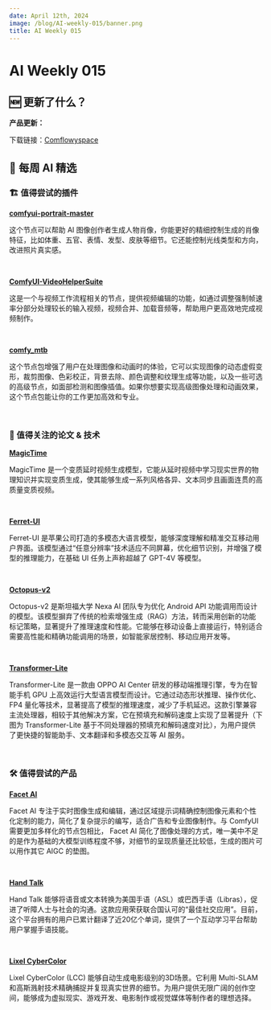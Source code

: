 ```yaml
---
date: April 12th, 2024
image: /blog/AI-weekly-015/banner.png
title: AI Weekly 015
---
```



# AI Weekly 015

## 🆕 更新了什么？
**产品更新：**

下载链接：[Comflowyspace](https://github.com/6174/comflowyspace/releases)

## 🤩 每周 AI 精选

### 🏗️ 值得尝试的插件

[**comfyui-portrait-master**](https://github.com/florestefano1975/comfyui-portrait-master)

这个节点可以帮助 AI 图像创作者生成人物肖像，你能更好的精细控制生成的肖像特征，比如体重、五官、表情、发型、皮肤等细节。它还能控制光线类型和方向，改进照片真实感。

<br/>
<PhotoProvider>
  <PhotoView src="/blog/AI-weekly-015/001.png">
    <img src="/blog/AI-weekly-015/001.png" alt="" className="rounded-lg"/>
  </PhotoView>
</PhotoProvider>

[**ComfyUI-VideoHelperSuite**](https://github.com/Kosinkadink/ComfyUI-VideoHelperSuite)

这是一个与视频工作流程相关的节点，提供视频编辑的功能，如通过调整强制帧速率分部分处理较长的输入视频，视频合并、加载音频等，帮助用户更高效地完成视频制作。

<br/>
<PhotoProvider>
  <PhotoView src="/blog/AI-weekly-015/002.png">
    <img src="/blog/AI-weekly-015/002.png" alt="" className="rounded-lg"/>
  </PhotoView>
</PhotoProvider>

[**comfy_mtb**](https://github.com/melMass/comfy_mtb)

这个节点包增强了用户在处理图像和动画时的体验，它可以实现图像的动态虚假变形，裁剪图像、色彩校正，背景去除、颜色调整和纹理生成等功能，以及一些可选的高级节点，如面部检测和图像插值。如果你想要实现高级图像处理和动画效果，这个节点包能让你的工作更加高效和专业。

<br/>
<PhotoProvider>
  <PhotoView src="/blog/AI-weekly-015/003.png">
    <img src="/blog/AI-weekly-015/003.png" alt="" className="rounded-lg"/>
  </PhotoView>
</PhotoProvider>

### 📄 值得关注的论文 & 技术

[**MagicTime**](https://arxiv.org/abs/2404.05014)

MagicTime 是一个变质延时视频生成模型，它能从延时视频中学习现实世界的物理知识并实现变质生成，使其能够生成一系列风格各异、文本同步且画面连贯的高质量变质视频。

<br/>
<PhotoProvider>
  <PhotoView src="/blog/AI-weekly-015/004.png">
    <img src="/blog/AI-weekly-015/004.png" alt="" className="rounded-lg"/>
  </PhotoView>
</PhotoProvider>

[**Ferret-UI**](https://arxiv.org/abs/2404.05719)

Ferret-UI 是苹果公司打造的多模态大语言模型，能够深度理解和精准交互移动用户界面。该模型通过“任意分辨率”技术适应不同屏幕，优化细节识别，并增强了模型的推理能力，在基础 UI 任务上声称超越了 GPT-4V 等模型。

<br/>
<PhotoProvider>
  <PhotoView src="/blog/AI-weekly-015/005.png">
    <img src="/blog/AI-weekly-015/005.png" alt="" className="rounded-lg"/>
  </PhotoView>
</PhotoProvider>

[**Octopus-v2**](https://arxiv.org/abs/2404.01744)

Octopus-v2 是斯坦福大学 Nexa AI 团队专为优化 Android API 功能调用而设计的模型。该模型摒弃了传统的检索增强生成（RAG）方法，转而采用创新的功能标记策略，显著提升了推理速度和性能。它能够在移动设备上直接运行，特别适合需要高性能和精确功能调用的场景，如智能家居控制、移动应用开发等。

<br/>
<PhotoProvider>
  <PhotoView src="/blog/AI-weekly-015/006.png">
    <img src="/blog/AI-weekly-015/006.png" alt="" className="rounded-lg"/>
  </PhotoView>
</PhotoProvider>

[**Transformer-Lite**](https://arxiv.org/abs/2403.20041)

Transformer-Lite 是一款由 OPPO AI Center 研发的移动端推理引擎，专为在智能手机 GPU 上高效运行大型语言模型而设计。它通过动态形状推理、操作优化、FP4 量化等技术，显著提高了模型的推理速度，减少了手机延迟。这款引擎兼容主流处理器，相较于其他解决方案，它在预填充和解码速度上实现了显著提升（下图为 Transformer-Lite 基于不同处理器的预填充和解码速度对比），为用户提供了更快捷的智能助手、文本翻译和多模态交互等 AI 服务。

<br/>
<PhotoProvider>
  <PhotoView src="/blog/AI-weekly-015/007.png">
    <img src="/blog/AI-weekly-015/007.png" alt="" className="rounded-lg"/>
  </PhotoView>
</PhotoProvider>

### 🛠️ 值得尝试的产品

[**Facet AI**](https://facet.ai/)

Facet AI 专注于实时图像生成和编辑，通过区域提示词精确控制图像元素和个性化定制的能力，简化了复杂提示的编写，适合广告和专业图像制作。与 ComfyUI 需要更加多样化的节点包相比， Facet AI 简化了图像处理的方式，唯一美中不足的是作为基础的大模型训练程度不够，对细节的呈现质量还比较低，生成的图片可以用作其它 AIGC 的垫图。

<br/>
<PhotoProvider>
  <PhotoView src="/blog/AI-weekly-015/008.png">
    <img src="/blog/AI-weekly-015/008.png" alt="" className="rounded-lg"/>
  </PhotoView>
</PhotoProvider>

[**Hand Talk**](https://www.handtalk.me/en/)

Hand Talk 能够将语音或文本转换为美国手语（ASL）或巴西手语（Libras），促进了听障人士与社会的沟通。这款应用荣获联合国认可的“最佳社交应用”。目前，这个平台拥有的用户已累计翻译了近20亿个单词，提供了一个互动学习平台帮助用户掌握手语技能。

<br/>
<PhotoProvider>
  <PhotoView src="/blog/AI-weekly-015/009.png">
    <img src="/blog/AI-weekly-015/009.png" alt="" className="rounded-lg"/>
  </PhotoView>
</PhotoProvider>

[**Lixel CyberColor**](https://xgrids.com/lcc)

Lixel CyberColor (LCC) 能够自动生成电影级别的3D场景。它利用 Multi-SLAM 和高斯溅射技术精确捕捉并复现真实世界的细节。为用户提供无限广阔的创作空间，能够成为虚拟现实、游戏开发、电影制作或视觉媒体等制作者的理想选择。

<br/>
<PhotoProvider>
  <PhotoView src="/blog/AI-weekly-015/010.png">
    <img src="/blog/AI-weekly-015/010.png" alt="" className="rounded-lg"/>
  </PhotoView>
</PhotoProvider>

<Subscribe />








